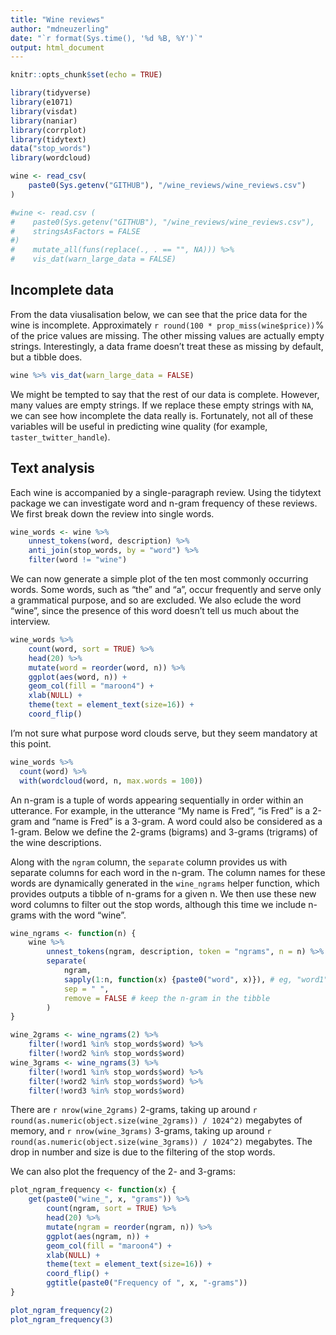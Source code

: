 ```yaml
---
title: "Wine reviews"
author: "mdneuzerling"
date: "`r format(Sys.time(), '%d %B, %Y')`"
output: html_document
---
```


```r
knitr::opts_chunk$set(echo = TRUE)

library(tidyverse)
library(e1071)
library(visdat)
library(naniar)
library(corrplot)
library(tidytext)
data("stop_words")
library(wordcloud)

wine <- read_csv(
    paste0(Sys.getenv("GITHUB"), "/wine_reviews/wine_reviews.csv")
)

#wine <- read.csv (
#    paste0(Sys.getenv("GITHUB"), "/wine_reviews/wine_reviews.csv"),
#    stringsAsFactors = FALSE
#)
#    mutate_all(funs(replace(., . == "", NA))) %>% 
#    vis_dat(warn_large_data = FALSE)
```

## Incomplete data

From the data viusalisation below, we can see that the price data for the wine
is incomplete. Approximately `r round(100 * prop_miss(wine$price))`% of the 
price values are missing. The other missing values are actually empty strings.
Interestingly, a data frame doesn't treat these as missing by default, but a 
tibble does.

```r
wine %>% vis_dat(warn_large_data = FALSE)
```

We might be tempted to say that the rest of our data is complete. However, many
values are empty strings. If we replace these empty strings with `NA`, we can
see how incomplete the data really is. Fortunately, not all of these variables
will be useful in predicting wine quality (for example, `taster_twitter_handle`).

## Text analysis

Each wine is accompanied by a single-paragraph review. Using the tidytext 
package we can investigate word and n-gram frequency of these reviews. We first
break down the review into single words.

```r
wine_words <- wine %>% 
    unnest_tokens(word, description) %>% 
    anti_join(stop_words, by = "word") %>% 
    filter(word != "wine")
```

We can now generate a simple plot of the ten most commonly occurring words. Some
words, such as "the" and "a", occur frequently and serve only a grammatical
purpose, and so are excluded. We also eclude the word "wine", since the presence
of this word doesn't tell us much about the interview.

```r
wine_words %>%
    count(word, sort = TRUE) %>%
    head(20) %>%
    mutate(word = reorder(word, n)) %>%
    ggplot(aes(word, n)) +
    geom_col(fill = "maroon4") +
    xlab(NULL) +
    theme(text = element_text(size=16)) +
    coord_flip()
```

I'm not sure what purpose word clouds serve, but they seem mandatory at this
point.

```r
wine_words %>%
  count(word) %>%
  with(wordcloud(word, n, max.words = 100))
```

An n-gram is a tuple of words appearing sequentially in order within an 
utterance. For example, in the utterance "My name is Fred", "is Fred" is a 
2-gram and "name is Fred" is a 3-gram. A word could also be considered as a
1-gram. Below we define the 2-grams (bigrams) and 3-grams (trigrams) of the wine 
descriptions. 

Along with the `ngram` column, the `separate` column provides us
with separate columns for each word in the n-gram. The column names for these
words are dynamically generated in the `wine_ngrams` helper function, which
provides outputs a tibble of n-grams for a given n. We then use these new
word columns to filter out the stop words, although this time we include n-grams
with the word "wine".

```r
wine_ngrams <- function(n) {
    wine %>%  
        unnest_tokens(ngram, description, token = "ngrams", n = n) %>% 
        separate(
            ngram, 
            sapply(1:n, function(x) {paste0("word", x)}), # eg, "word1", "word2" 
            sep = " ",
            remove = FALSE # keep the n-gram in the tibble
        )
}

wine_2grams <- wine_ngrams(2) %>% 
    filter(!word1 %in% stop_words$word) %>%
    filter(!word2 %in% stop_words$word)
wine_3grams <- wine_ngrams(3) %>% 
    filter(!word1 %in% stop_words$word) %>%
    filter(!word2 %in% stop_words$word) %>% 
    filter(!word3 %in% stop_words$word)
```

There are `r nrow(wine_2grams)` 2-grams, taking up around 
`r round(as.numeric(object.size(wine_2grams)) / 1024^2)` megabytes of memory, 
and `r nrow(wine_3grams)` 3-grams, taking up around 
`r round(as.numeric(object.size(wine_3grams)) / 1024^2)` megabytes. The drop in
number and size is due to the filtering of the stop words.

We can also plot the frequency of the 2- and 3-grams:

```r
plot_ngram_frequency <- function(x) {
    get(paste0("wine_", x, "grams")) %>%
        count(ngram, sort = TRUE) %>%
        head(20) %>%
        mutate(ngram = reorder(ngram, n)) %>%
        ggplot(aes(ngram, n)) +
        geom_col(fill = "maroon4") +
        xlab(NULL) +
        theme(text = element_text(size=16)) +
        coord_flip() + 
        ggtitle(paste0("Frequency of ", x, "-grams"))
}

plot_ngram_frequency(2)
plot_ngram_frequency(3)
```








